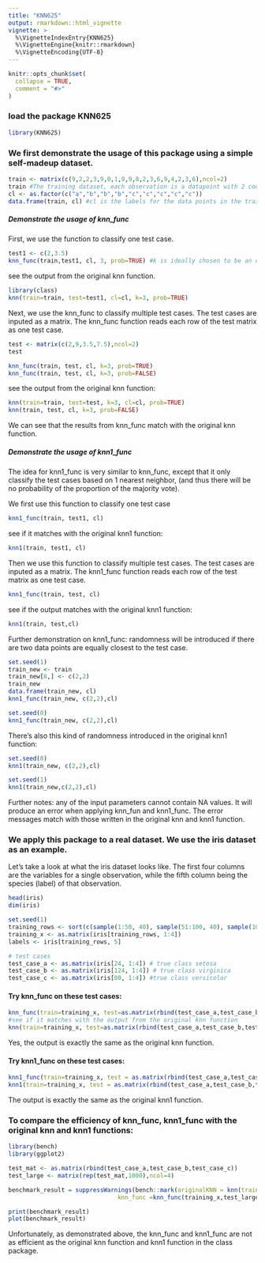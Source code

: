 ```yaml
---
title: "KNN625"
output: rmarkdown::html_vignette
vignette: >
  %\VignetteIndexEntry{KNN625}
  %\VignetteEngine{knitr::rmarkdown}
  %\VignetteEncoding{UTF-8}
---
```


```r
knitr::opts_chunk$set(
  collapse = TRUE,
  comment = "#>"
)
```

### load the package KNN625

```r
library(KNN625)
```

### We first demonstrate the usage of this package using a simple self-madeup dataset.

```r
train <- matrix(c(9,2,2,3,9,0,1,9,9,8,2,3,6,9,4,2,3,6),ncol=2)
train #The training dataset, each observation is a datapoint with 2 coordinates.
cl <- as.factor(c("a","b","b","b","c","c","c","c","c"))
data.frame(train, cl) #cl is the labels for the data points in the training dataset
```
##### Demonstrate the usage of knn_func

First, we use the function to classify one test case. 

```r
test1 <- c(2,3.5)
knn_func(train,test1, cl, 3, prob=TRUE) #k is ideally chosen to be an odd number
```
see the output from the original knn function.

```r
library(class)
knn(train=train, test=test1, cl=cl, k=3, prob=TRUE)
```
Next, we use the knn_func to classify multiple test cases. The test cases are inputed as a matrix. The knn_func function reads each row of the test matrix as one test case.

```r
test <- matrix(c(2,9,3.5,7.5),ncol=2)
test
```
```r
knn_func(train, test, cl, k=3, prob=TRUE)
knn_func(train, test, cl, k=3, prob=FALSE)
```
see the output from the original knn function:

```r
knn(train=train, test=test, k=3, cl=cl, prob=TRUE)
knn(train, test, cl, k=3, prob=FALSE)
```
We can see that the results from knn_func match with the original knn function. 

##### Demonstrate the usage of knn1_func

The idea for knn1_func is very similar to knn_func, except that it only classify the test cases based on 1 nearest neighbor, (and thus there will be no probability of the proportion of the majority vote). \

We first use this function to classify one test case

```r
knn1_func(train, test1, cl)
```
see if it matches with the original knn1 function:

```r
knn1(train, test1, cl)
```
Then we use this function to classify multiple test cases. The test cases are inputed as a matrix. The knn1_func function reads each row of the test matrix as one test case.

```r
knn1_func(train, test, cl)
```
see if the output matches with the original knn1 function:

```r
knn1(train, test,cl)
```
Further demonstration on knn1_func: randomness will be introduced if there are two data points are equally closest to the test case. 

```r
set.seed(1)
train_new <- train
train_new[8,] <- c(2,2)
train_new
data.frame(train_new, cl)
knn1_func(train_new, c(2,2),cl)
```

```r
set.seed(0)
knn1_func(train_new, c(2,2),cl)
```
There's also this kind of randomness introduced in the original knn1 function:
```r
set.seed(0)
knn1(train_new, c(2,2),cl)
```
```r
set.seed(1)
knn1(train_new,c(2,2),cl)
```
Further notes: any of the input parameters cannot contain NA values. It will produce an error when applying knn_fun and knn1_func. The error messages match with those written in the original knn and knn1 function. 


### We apply this package to a real dataset. We use the iris dataset as an example. 

Let's take a look at what the iris dataset looks like. The first four columns are the variables for a single observation, while the fifth column being the species (label) of that observation. 

```r
head(iris)
dim(iris)
```
```r
set.seed(1)
training_rows <- sort(c(sample(1:50, 40), sample(51:100, 40), sample(101:150, 40)))
training_x <- as.matrix(iris[training_rows, 1:4])
labels <- iris[training_rows, 5]
```

```r
# test cases
test_case_a <- as.matrix(iris[24, 1:4]) # true class setosa
test_case_b <- as.matrix(iris[124, 1:4]) # true class virginica
test_case_c <- as.matrix(iris[80, 1:4]) #true class versicolor
```

#### Try knn_func on these test cases:

```r
knn_func(train=training_x, test=as.matrix(rbind(test_case_a,test_case_b,test_case_c)),cl=labels, k=5, prob=TRUE)
#see if it matches with the output from the original knn function
knn(train=training_x, test=as.matrix(rbind(test_case_a,test_case_b,test_case_c)), cl=labels, k=5, prob=TRUE)
```
Yes, the output is exactly the same as the original knn function.

#### Try knn1_func on these test cases:

```r
knn1_func(train=training_x, test = as.matrix(rbind(test_case_a,test_case_b,test_case_c)), cl= labels)
knn1(train=training_x, test = as.matrix(rbind(test_case_a,test_case_b,test_case_c)), cl= labels)
```
The output is exactly the same as the original knn1 function. 

### To compare the efficiency of knn_func, knn1_func with the original knn and knn1 functions:

```r
library(bench)
library(ggplot2)
```

```r
test_mat <- as.matrix(rbind(test_case_a,test_case_b,test_case_c))
test_large <- matrix(rep(test_mat,1000),ncol=4)
```

```r
benchmark_result = suppressWarnings(bench::mark(originalKNN = knn(train=training_x,test=test_large, cl=labels, k=5, prob=TRUE), 
                               knn_func =knn_func(training_x,test_large, labels, k=5, prob=TRUE) ))
```

```r
print(benchmark_result)
plot(benchmark_result)
```
Unfortunately, as demonstrated above, the knn_func and knn1_func are not as efficient as the original knn function and knn1 function in the class package.
